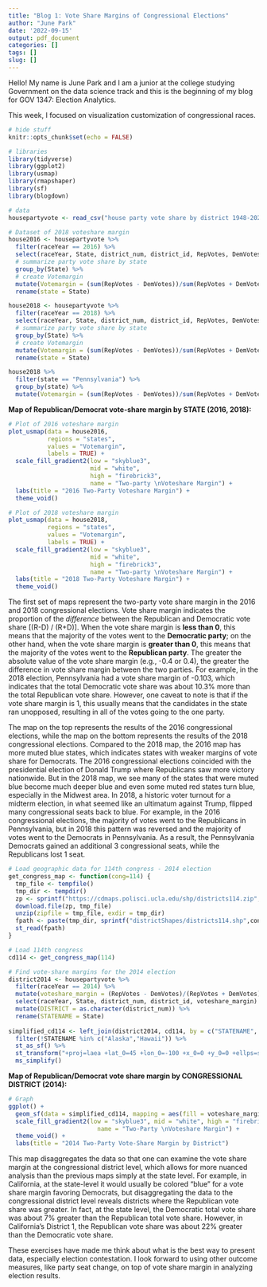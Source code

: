 ```yaml
---
title: "Blog 1: Vote Share Margins of Congressional Elections"
author: "June Park"
date: '2022-09-15'
output: pdf_document
categories: []
tags: []
slug: []
---
```


Hello! My name is June Park and I am a junior at the college studying Government on the data science track and this is the beginning of my blog for GOV 1347: Election Analytics.

This week, I focused on visualization customization of congressional races. 

```r
# hide stuff
knitr::opts_chunk$set(echo = FALSE)

# libraries
library(tidyverse)
library(ggplot2)
library(usmap)
library(rmapshaper)
library(sf)
library(blogdown)

# data
housepartyvote <- read_csv("house party vote share by district 1948-2020.csv")
```

```r
# Dataset of 2018 voteshare margin
house2016 <- housepartyvote %>%
  filter(raceYear == 2016) %>%
  select(raceYear, State, district_num, district_id, RepVotes, DemVotes) %>%
  # summarize party vote share by state
  group_by(State) %>%
  # create Votemargin
  mutate(Votemargin = (sum(RepVotes - DemVotes))/sum(RepVotes + DemVotes)) %>%
  rename(state = State)

house2018 <- housepartyvote %>%
  filter(raceYear == 2018) %>%
  select(raceYear, State, district_num, district_id, RepVotes, DemVotes) %>%
  # summarize party vote share by state
  group_by(State) %>%
  # create Votemargin
  mutate(Votemargin = (sum(RepVotes - DemVotes))/sum(RepVotes + DemVotes)) %>%
  rename(state = State)

house2018 %>% 
  filter(state == "Pennsylvania") %>% 
  group_by(state) %>% 
  mutate(Votemargin = (sum(RepVotes - DemVotes))/sum(RepVotes + DemVotes))
```

**Map of Republican/Democrat vote-share margin by STATE (2016, 2018):**

```r
# Plot of 2016 voteshare margin
plot_usmap(data = house2016, 
           regions = "states", 
           values = "Votemargin",
           labels = TRUE) +
  scale_fill_gradient2(low = "skyblue3", 
                       mid = "white",
                       high = "firebrick3", 
                       name = "Two-party \nVoteshare Margin") +
  labs(title = "2016 Two-Party Voteshare Margin") +
  theme_void()

# Plot of 2018 voteshare margin
plot_usmap(data = house2018, 
           regions = "states", 
           values = "Votemargin",
           labels = TRUE) +
  scale_fill_gradient2(low = "skyblue3", 
                       mid = "white",
                       high = "firebrick3", 
                       name = "Two-party \nVoteshare Margin") +
  labs(title = "2018 Two-Party Voteshare Margin") +
  theme_void()

```

The first set of maps represent the two-party vote share margin in the 2016 and 2018 congressional elections. Vote share margin indicates the proportion of the *difference* between the Republican and Democratic vote share [(R-D) / (R+D)]. When the vote share margin is **less than 0**, this means that the majority of the votes went to the **Democratic party**; on the other hand, when the vote share margin is **greater than 0**, this means that the majority of the votes went to the **Republican party**. The greater the absolute value of the vote share margin (e.g., -0.4 or 0.4), the greater the difference in vote share margin between the two parties. For example, in the 2018 election, Pennsylvania had a vote share margin of -0.103, which indicates that the total Democratic vote share was about 10.3% more than the total Republican vote share. However, one caveat to note is that if the vote share margin is 1, this usually means that the candidates in the state ran unopposed, resulting in all of the votes going to the one party. 

The map on the top represents the results of the 2016 congressional elections, while the map on the bottom represents the results of the 2018 congressional elections. Compared to the 2018 map, the 2016 map has more muted blue states, which indicates states with weaker margins of vote share for Democrats. The 2016 congressional elections coincided with the presidential election of Donald Trump where Republicans saw more victory nationwide. But in the 2018 map, we see many of the states that were muted blue become much deeper blue and even some muted red states turn blue, especially in the Midwest area. In 2018, a historic voter turnout for a midterm election, in what seemed like an ultimatum against Trump, flipped many congressional seats back to blue. For example, in the 2016 congressional elections, the majority of votes went to the Republicans in Pennsylvania, but in 2018 this pattern was reversed and the majority of votes went to the Democrats in Pennsylvania. As a result, the Pennsylvania Democrats gained an additional 3 congressional seats, while the Republicans lost 1 seat. 

```r
# Load geographic data for 114th congress - 2014 election
get_congress_map <- function(cong=114) {
  tmp_file <- tempfile()
  tmp_dir <- tempdir()
  zp <- sprintf("https://cdmaps.polisci.ucla.edu/shp/districts114.zip",cong)
  download.file(zp, tmp_file)
  unzip(zipfile = tmp_file, exdir = tmp_dir)
  fpath <- paste(tmp_dir, sprintf("districtShapes/districts114.shp",cong), sep = "/")
  st_read(fpath)
}

# Load 114th congress
cd114 <- get_congress_map(114)

# Find vote-share margins for the 2014 election
district2014 <- housepartyvote %>%
  filter(raceYear == 2014) %>%
  mutate(voteshare_margin = (RepVotes - DemVotes)/(RepVotes + DemVotes)) %>%
  select(raceYear, State, district_num, district_id, voteshare_margin) %>%
  mutate(DISTRICT = as.character(district_num)) %>%
  rename(STATENAME = State)
  
simplified_cd114 <- left_join(district2014, cd114, by = c("STATENAME", "DISTRICT")) %>%
  filter(!STATENAME %in% c("Alaska","Hawaii")) %>%
  st_as_sf() %>%
  st_transform("+proj=laea +lat_0=45 +lon_0=-100 +x_0=0 +y_0=0 +ellps=sphere +units=m +no_defs") %>%
  ms_simplify()
```

**Map of Republican/Democrat vote share margin by CONGRESSIONAL DISTRICT (2014):**
```r
# Graph
ggplot() +
  geom_sf(data = simplified_cd114, mapping = aes(fill = voteshare_margin)) +
  scale_fill_gradient2(low = "skyblue3", mid = "white", high = "firebrick3", 
                         name = "Two-Party \nVoteshare Margin") +
  theme_void() +
  labs(title = "2014 Two-Party Vote-Share Margin by District")
```
This map disaggregates the data so that one can examine the vote share margin at the congressional district level, which allows for more nuanced analysis than the previous maps simply at the state level. For example, in California, at the state-level it would usually be colored “blue” for a vote share margin favoring Democrats, but disaggregating the data to the congressional district level reveals districts where the Republican vote share was greater. In fact, at the state level, the Democratic total vote share was about 7% greater than the Republican total vote share. However, in California’s District 1, the Republican vote share was about 22% greater than the Democratic vote share. 

These exercises have made me think about what is the best way to present data, especially election contestation. I look forward to using other outcome measures, like party seat change, on top of vote share margin in analyzing election results. 

